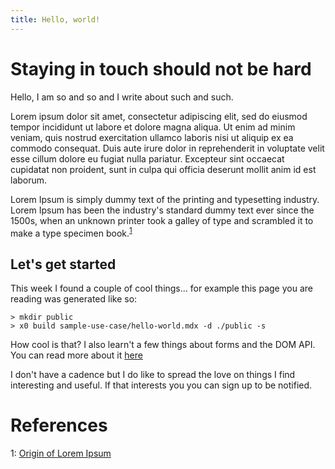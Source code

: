 ```yaml
---
title: Hello, world!
---
```


# Staying in touch should not be hard
Hello, I am so and so and I write about such and such.

Lorem ipsum dolor sit amet, consectetur adipiscing elit, sed do eiusmod tempor incididunt ut labore et dolore magna aliqua. Ut enim ad minim veniam, quis nostrud exercitation ullamco laboris nisi ut aliquip ex ea commodo consequat. Duis aute irure dolor in reprehenderit in voluptate velit esse cillum dolore eu fugiat nulla pariatur. Excepteur sint occaecat cupidatat non proident, sunt in culpa qui officia deserunt mollit anim id est laborum.

Lorem Ipsum is simply dummy text of the printing and typesetting industry. Lorem Ipsum has been the industry's standard dummy text ever since the 1500s, when an unknown printer took a galley of type and scrambled it to make a type specimen book.<sup>[1](#1)</sup>

## Let's get started
This week I found a couple of cool things... for example this page you are reading was generated like so:

```console
> mkdir public
> x0 build sample-use-case/hello-world.mdx -d ./public -s
```

How cool is that? I also learn't a few things about forms and the DOM API. You can read more about it [here](https://medium.com/@everdimension/how-to-handle-forms-with-just-react-ac066c48bd4f)

I don't have a cadence but I do like to spread the love on things I find interesting and useful. If that interests you you can sign up to be notified.

<ContactForm 
  banner="Subscribe to your world!"
  thanks="Not implemented, but can be displayed on success"
  inform="We hate spam. We respect your privacy!"
/>

# References 
<a name="1">1</a>: [Origin of Lorem Ipsum](https://en.wikipedia.org/wiki/Lorem_ipsum)